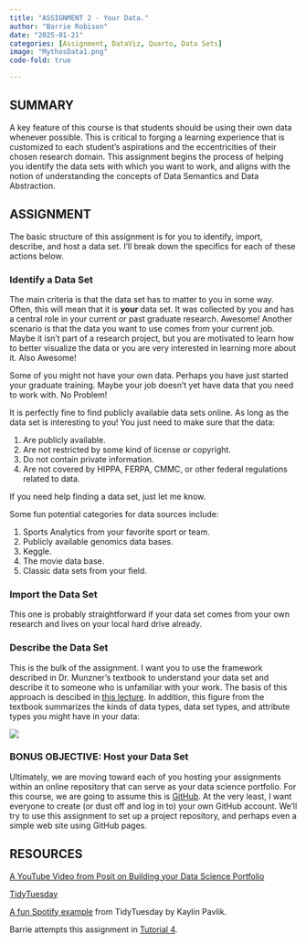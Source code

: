 ```yaml
---
title: "ASSIGNMENT 2 - Your Data."
author: "Barrie Robison"
date: "2025-01-21"
categories: [Assignment, DataViz, Quarto, Data Sets]
image: "MythosData1.png"
code-fold: true

---
```


## SUMMARY

A key feature of this course is that students should be using their own data whenever possible.  This is critical to forging a learning experience that is customized to each student's aspirations and the eccentricities of their chosen research domain.  This assignment begins the process of helping you identify the data sets with which you want to work, and aligns with the notion of understanding the concepts of Data Semantics and Data Abstraction.

## ASSIGNMENT

The basic structure of this assignment is for you to identify, import, describe, and host a data set.  I'll break down the specifics for each of these actions below.   

### Identify a Data Set

The main criteria is that [the data set has to matter to you]{.red} in some way.  Often, this will mean that it is **your** data set.  It was collected by you and has a central role in your current or past graduate research.  Awesome!  Another scenario is that the data you want to use comes from your current job.  Maybe it isn't part of a research project, but you are motivated to learn how to better visualize the data or you are very interested in learning more about it.  Also Awesome!

Some of you might not have your own data.  Perhaps you have just started your graduate training.  Maybe your job doesn't yet have data that you need to work with.  No Problem!

It is perfectly fine to find publicly available data sets online.  As long as the data set is interesting to you!  You just need to make sure that the data:

1. Are publicly available.
2. Are not restricted by some kind of license or copyright.
3. Do not contain private information.
4. Are not covered by HIPPA, FERPA, CMMC, or other federal regulations related to data.

If you need help finding a data set, just let me know.

Some fun potential categories for data sources include:

1. Sports Analytics from your favorite sport or team.
2. Publicly available genomics data bases.
3. Keggle.
4. The movie data base.
5. Classic data sets from your field.

### Import the Data Set

This one is probably straightforward if your data set comes from your own research and lives on your local hard drive already.  

### Describe the Data Set

This is the bulk of the assignment.  I want you to use the framework described in Dr. Munzner's textbook to understand your data set and describe it to someone who is unfamiliar with your work.  The basis of this approach is descibed in [this lecture](../L2-Data-Abstraction/index.qmd).  In addition, this figure from the textbook summarizes the kinds of data types, data set types, and attribute types you might have in your data:

![](whatexpanded.png)

### BONUS OBJECTIVE:  Host your Data Set

Ultimately, we are moving toward each of you hosting your assignments within an online repository that can serve as your data science portfolio.  For this course, we are going to assume this is [GitHub](https://github.com).  At the very least, I want everyone to create (or dust off and log in to) your own GitHub account.  We'll try to use this assignment to set up a project repository, and perhaps even a simple web site using GitHub pages.

## RESOURCES

[A YouTube Video from Posit on Building your Data Science Portfolio](https://www.youtube.com/watch?v=xtSFXtDf4cM){target="_blank"}

[TidyTuesday](https://www.tidytuesday.com){target="_blank"}

[A fun Spotify example](https://www.kaylinpavlik.com/classifying-songs-genres/){target="_blank"} from TidyTuesday by Kaylin Pavlik.

Barrie attempts this assignment in [Tutorial 4](../T4-BarriesData/index.qmd){target="_blank"}.
